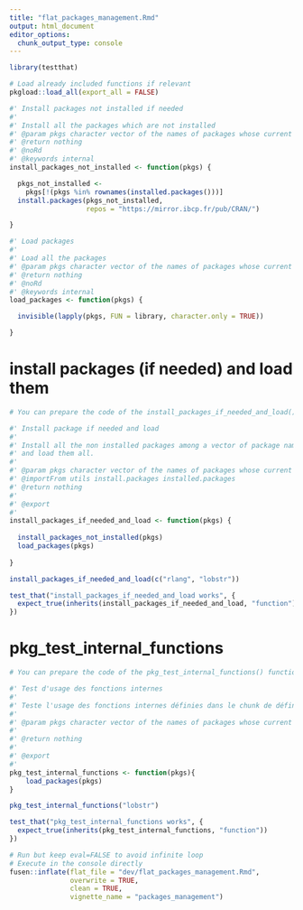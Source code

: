 ```yaml
---
title: "flat_packages_management.Rmd"
output: html_document
editor_options: 
  chunk_output_type: console
---
```


```r
library(testthat)
```

<!--
 You need to run the 'description' chunk in the '0-dev_history.Rmd' file before continuing your code there.
-->

```r
# Load already included functions if relevant
pkgload::load_all(export_all = FALSE)
```


```r
#' Install packages not installed if needed
#'
#' Install all the packages which are not installed
#' @param pkgs character vector of the names of packages whose current versions should be downloaded from the repositories.
#' @return nothing
#' @noRd
#' @keywords internal
install_packages_not_installed <- function(pkgs) {

  pkgs_not_installed <- 
    pkgs[!(pkgs %in% rownames(installed.packages()))]
  install.packages(pkgs_not_installed,
                   repos = "https://mirror.ibcp.fr/pub/CRAN/")

}
```


```r
#' Load packages
#' 
#' Load all the packages
#' @param pkgs character vector of the names of packages whose current versions should be downloaded from the repositories.
#' @return nothing
#' @noRd
#' @keywords internal
load_packages <- function(pkgs) {

  invisible(lapply(pkgs, FUN = library, character.only = TRUE))

}
```


# install packages (if needed) and load them
    
```r
# You can prepare the code of the install_packages_if_needed_and_load() function here
```

```r

#' Install package if needed and load
#' 
#' Install all the non installed packages among a vector of package names
#' and load them all.
#' 
#' @param pkgs character vector of the names of packages whose current versions should be downloaded from the repositories.
#' @importFrom utils install.packages installed.packages
#' @return nothing
#' 
#' @export
#'
install_packages_if_needed_and_load <- function(pkgs) {
  
  install_packages_not_installed(pkgs)
  load_packages(pkgs)
  
}

```
  
```r
install_packages_if_needed_and_load(c("rlang", "lobstr"))
```
  
```r
test_that("install_packages_if_needed_and_load works", {
  expect_true(inherits(install_packages_if_needed_and_load, "function")) 
})
```

# pkg_test_internal_functions
    
```r
# You can prepare the code of the pkg_test_internal_functions() function here
```
  
```r
#' Test d'usage des fonctions internes
#' 
#' Teste l'usage des fonctions internes définies dans le chunk de définition de la fonction install_packages_if_needed and load
#' 
#' @param pkgs character vector of the names of packages whose current versions should be downloaded from the repositories.
#'
#' @return nothing
#' 
#' @export
#' 
pkg_test_internal_functions <- function(pkgs){
    load_packages(pkgs)
}
```
  
```r
pkg_test_internal_functions("lobstr")
```
  
```r
test_that("pkg_test_internal_functions works", {
  expect_true(inherits(pkg_test_internal_functions, "function")) 
})
```
  
```r
# Run but keep eval=FALSE to avoid infinite loop
# Execute in the console directly
fusen::inflate(flat_file = "dev/flat_packages_management.Rmd",
               overwrite = TRUE,
               clean = TRUE,
               vignette_name = "packages_management")
```
